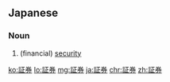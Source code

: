 {{also|证券}}
==Japanese==
{{ja-kanjitab|しょう|けん|yomi=on}}

===Noun===
{{ja-noun|kyu=證券|しょうけん}}

# (financial) [[security]]

[[ko:証券]]
[[lo:証券]]
[[mg:証券]]
[[ja:証券]]
[[chr:証券]]
[[zh:証券]]
